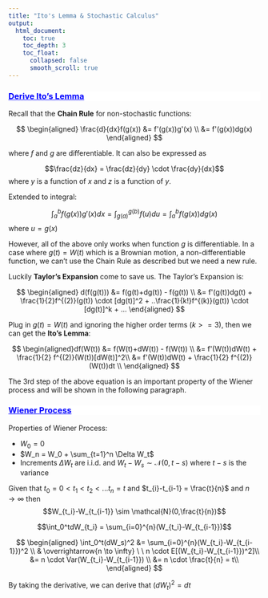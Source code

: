 ```yaml
---
title: "Ito's Lemma & Stochastic Calculus"
output:
  html_document:
    toc: true
    toc_depth: 3
    toc_float:
      collapsed: false
      smooth_scroll: true
---
```


<div style="background-color:white;color:blue;matrixOperation:20px;">
<ins>
### Derive Ito's Lemma
</ins>
</div>
Recall that the **Chain Rule** for non-stochastic functions:

$$
\begin{aligned}
\frac{d}{dx}f(g(x)) &= f'(g(x))g'(x) \\
&= f'(g(x))dg(x)
\end{aligned}
$$




where $f$ and $g$ are differentiable. It can also be expressed as 

$$\frac{dz}{dx} = \frac{dz}{dy} \cdot \frac{dy}{dx}$$
where $y$ is a function of $x$ and $z$ is a function of $y$.

Extended to integral:

$$\int_a^bf(g(x))g'(x)dx = \int_{g(a)}^{g(b)} f(u)du = \int_a^bf(g(x))dg(x)$$
where $u = g(x)$

However, all of the above only works when function $g$ is differentiable. In a case where $g(t) = W(t)$ which is a Brownian motion, a non-differentiable function, we can't use the Chain Rule as described but we need a new rule. 

Luckily **Taylor's Expansion** come to save us. The Taylor's Expansion is:

$$
\begin{aligned}
d(f(g(t))) &= f(g(t)+dg(t)) - f(g(t)) \\
&= f'(g(t))dg(t) + \frac{1}{2}f^{(2)}(g(t)) \cdot [dg(t)]^2 + ..\frac{1}{k!}f^{(k)}(g(t)) \cdot [dg(t)]^k + ...
\end{aligned}
$$

Plug in $g(t) = W(t)$ and ignoring the higher order terms ($k>=3$), then we can get the **Ito's Lemma**:

$$
\begin{aligned}df(W(t)) &= f(W(t)+dW(t)) - f(W(t)) \\
&= f'(W(t))dW(t) + \frac{1}{2} f^{(2)}(W(t))[dW(t)]^2\\
&= f'(W(t))dW(t) + \frac{1}{2} f^{(2)}(W(t))dt \\
\end{aligned}
$$

The 3rd step of the above equation is an important property of the Wiener process and will be shown in the following paragraph.

<div style="background-color:white;color:blue;matrixOperation:20px;">
<ins>
### Wiener Process
</ins>
</div>

Properties of Wiener Process:

* $W_0 = 0$
* $W_n = W_0 + \sum_{t=1}^n \Delta W_t$
* Increments $\Delta W_t$ are i.i.d. and $W_t-W_s \sim \mathcal{N}(0,t-s)$ where $t-s$ is the variance

Given that $t_0 = 0 < t_1 < t_2 < ...t_n = t$ and $t_{i}-t_{i-1} = \frac{t}{n}$ and $n \to \infty$
then
$$W_{t_i}-W_{t_{i-1}} \sim \mathcal{N}(0,\frac{t}{n})$$

$$\int_0^tdW_{t_i} = \sum_{i=0}^{n}(W_{t_i}-W_{t_{i-1}})$$


$$
\begin{aligned}
\int_0^t(dW_s)^2 &= \sum_{i=0}^{n}(W_{t_i}-W_{t_{i-1}})^2 \\
& \overrightarrow{n \to \infty} \ \ n \cdot E[(W_{t_i}-W_{t_{i-1}})^2]\\
&= n \cdot Var(W_{t_i}-W_{t_{i-1}}) \\
&= n \cdot \frac{t}{n} = t\\
\end{aligned}
$$

By taking the derivative, we can derive that $(dW_t)^2 = dt$
